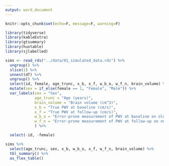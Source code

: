 ```yaml
---
output: word_document
---
```


```r
knitr::opts_chunk$set(echo=F, message=F, warning=F)

library(tidyverse)
library(kableExtra)
library(gtsummary)
library(huxtable)
library(sjlabelled)

sims <- read_rds("../data/01_simulated_data.rds") %>%
  ungroup() %>%
  slice(1) %>%
  unnest(df) %>%
  ungroup() %>%
  select(id, female, age_trunc, x_b, x_f, w_b_o, w_f_n, brain_volume) %>%
  mutate(sex = if_else(female == 1, "Female", "Male")) %>%
  var_labels(sex = "Sex",
             age_trunc = "Age (years)",
             brain_volume = "Brain volume (cm^3)",
             x_b = "True PWV at baseline (cm/s)",
             x_f = "True PWV at follow-up (cm/s)",
             w_b_o = "Error-prone measurement of PWV at baseline on old device (cm/s)",
             w_f_n = "Error-prone measurement of PWV at follow-up on new device (cm/s)"
             ) %>%

  select(-id, -female)
```

```r
sims %>%
  select(age_trunc, sex, x_b, w_b_o, x_f, w_f_n, brain_volume) %>%
  tbl_summary() %>%
  as_flex_table()
```

